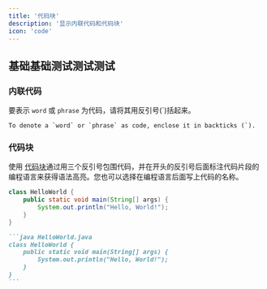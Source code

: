 ```yaml
---
title: '代码块'
description: '显示内联代码和代码块'
icon: 'code'
---
```


## 基础基础测试测试测试

### 内联代码

要表示 `word` 或 `phrase` 为代码，请将其用反引号(\`)括起来。

```
To denote a `word` or `phrase` as code, enclose it in backticks (`).
```

### 代码块

使用 [代码块](https://www.markdownguide.org/extended-syntax/#fenced-code-blocks)通过用三个反引号包围代码，并在开头的反引号后面标注代码片段的编程语言来获得语法高亮。您也可以选择在编程语言后面写上代码的名称。

```java HelloWorld.java
class HelloWorld {
    public static void main(String[] args) {
        System.out.println("Hello, World!");
    }
}
```

````md
```java HelloWorld.java
class HelloWorld {
    public static void main(String[] args) {
        System.out.println("Hello, World!");
    }
}
```
````
